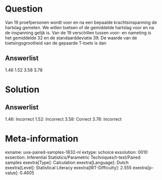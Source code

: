 Question
========

Van 19 proefpersonen wordt voor en na een bepaalde krachtsinspanning de
hartslag gemeten. We willen toetsen of de gemiddelde hartslag voor en na
de inspanning gelijk is. Van de 19 verschillen tussen voor- en nameting
is het gemiddelde 32 en de standaarddeviatie 39. De waarde van de
toetsingsgrootheid van de gepaarde T-toets is dan

Answerlist
----------

1.46
1.52
3.58
3.78

Solution
========

Answerlist
----------

1.46: Incorrect
1.52: Incorrect
3.58: Correct
3.78: Incorrect

Meta-information
================
exname: uva-paired-samples-1832-nl
extype: schoice
exsolution: 0010
exsection: Inferential Statistics/Parametric Techniques/t-test/Paired samples
exextra[Type]: Calculation
exextra[Language]: Dutch
exextra[Level]: Statistical Literacy
exextra[IRT-Difficulty]: 2.555
exextra[p-value]: 0.4605
